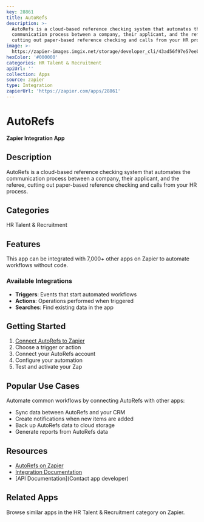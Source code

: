 ```yaml
---
key: 28861
title: AutoRefs
description: >-
  AutoRefs is a cloud-based reference checking system that automates the
  communication process between a company, their applicant, and the referee,
  cutting out paper-based reference checking and calls from your HR process.
image: >-
  https://zapier-images.imgix.net/storage/developer_cli/43ad56f97e57eeb8b7d1061039da3503_2.png?auto=format%2Ccompress&ixlib=python-3.0.0&q=50
hexColor: '#000000'
categories: HR Talent & Recruitment
apiUrl: ''
collection: Apps
source: zapier
type: Integration
zapierUrl: 'https://zapier.com/apps/28861'
---
```

# AutoRefs

**Zapier Integration App**

## Description

AutoRefs is a cloud-based reference checking system that automates the communication process between a company, their applicant, and the referee, cutting out paper-based reference checking and calls from your HR process.

## Categories

HR Talent & Recruitment

## Features

This app can be integrated with 7,000+ other apps on Zapier to automate workflows without code.

### Available Integrations

- **Triggers**: Events that start automated workflows
- **Actions**: Operations performed when triggered
- **Searches**: Find existing data in the app

## Getting Started

1. [Connect AutoRefs to Zapier](https://zapier.com/apps/28861)
2. Choose a trigger or action
3. Connect your AutoRefs account
4. Configure your automation
5. Test and activate your Zap

## Popular Use Cases

Automate common workflows by connecting AutoRefs with other apps:

- Sync data between AutoRefs and your CRM
- Create notifications when new items are added
- Back up AutoRefs data to cloud storage
- Generate reports from AutoRefs data

## Resources

- [AutoRefs on Zapier](https://zapier.com/apps/28861)
- [Integration Documentation](https://zapier.com/apps/28861/integrations)
- [API Documentation](Contact app developer)

## Related Apps

Browse similar apps in the HR Talent & Recruitment category on Zapier.
